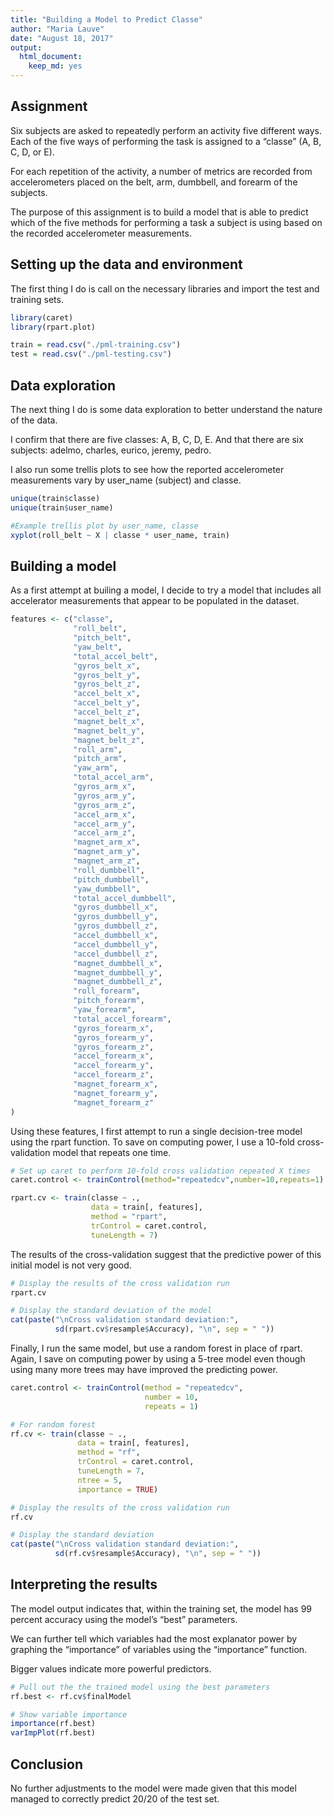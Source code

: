 ---
title: "Building a Model to Predict Classe"
author: "Maria Lauve"
date: "August 18, 2017"
output:
  html_document:
    keep_md: yes
---

## Assignment

Six subjects are asked to repeatedly perform an activity five different ways. Each of the five ways of performing the task is assigned to a "classe" (A, B, C, D, or E).

For each repetition of the activity, a number of metrics are recorded from accelerometers placed on the belt, arm, dumbbell, and forearm of the subjects.

The purpose of this assignment is to build a model that is able to predict which of the five methods for performing a task a subject is using based on the recorded accelerometer measurements.

## Setting up the data and environment

The first thing I do is call on the necessary libraries and import the test and training sets.

```{r setup}
library(caret)
library(rpart.plot)

train = read.csv("./pml-training.csv")
test = read.csv("./pml-testing.csv")
```

## Data exploration

The next thing I do is some data exploration to better understand the nature of the data.

I confirm that there are five classes: A, B, C, D, E.
And that there are six subjects: adelmo, charles, eurico, jeremy, pedro.

I also run some trellis plots to see how the reported accelerometer measurements vary by user_name (subject) and classe.

```{r explore}
unique(train$classe)
unique(train$user_name)

#Example trellis plot by user_name, classe
xyplot(roll_belt ~ X | classe * user_name, train)
```

## Building a model

As a first attempt at builing a model, I decide to try a model that includes all accelerator measurements that appear to be populated in the dataset.

```{r features, include=FALSE}
features <- c("classe",
              "roll_belt",
              "pitch_belt",
              "yaw_belt",
              "total_accel_belt",
              "gyros_belt_x",
              "gyros_belt_y",
              "gyros_belt_z",
              "accel_belt_x",
              "accel_belt_y",
              "accel_belt_z",
              "magnet_belt_x",
              "magnet_belt_y",
              "magnet_belt_z",
              "roll_arm",
              "pitch_arm",
              "yaw_arm",
              "total_accel_arm",
              "gyros_arm_x",
              "gyros_arm_y",
              "gyros_arm_z",
              "accel_arm_x",
              "accel_arm_y",
              "accel_arm_z",
              "magnet_arm_x",
              "magnet_arm_y",
              "magnet_arm_z",
              "roll_dumbbell",
              "pitch_dumbbell",
              "yaw_dumbbell",
              "total_accel_dumbbell",
              "gyros_dumbbell_x",
              "gyros_dumbbell_y",
              "gyros_dumbbell_z",
              "accel_dumbbell_x",
              "accel_dumbbell_y",
              "accel_dumbbell_z",
              "magnet_dumbbell_x",
              "magnet_dumbbell_y",
              "magnet_dumbbell_z",
              "roll_forearm",
              "pitch_forearm",
              "yaw_forearm",
              "total_accel_forearm",
              "gyros_forearm_x",
              "gyros_forearm_y",
              "gyros_forearm_z",
              "accel_forearm_x",
              "accel_forearm_y",
              "accel_forearm_z",
              "magnet_forearm_x",
              "magnet_forearm_y",
              "magnet_forearm_z"
)
```

Using these features, I first attempt to run a single decision-tree model using the rpart function. To save on computing power, I use a 10-fold cross-validation model that repeats one time.

```{r cv with rpart}
# Set up caret to perform 10-fold cross validation repeated X times
caret.control <- trainControl(method="repeatedcv",number=10,repeats=1)

rpart.cv <- train(classe ~ .,
                  data = train[, features],
                  method = "rpart",
                  trControl = caret.control,
                  tuneLength = 7)
```

The results of the cross-validation suggest that the predictive power of this initial model is not very good.

```{r predict rpart}
# Display the results of the cross validation run
rpart.cv

# Display the standard deviation of the model
cat(paste("\nCross validation standard deviation:",  
          sd(rpart.cv$resample$Accuracy), "\n", sep = " "))
```

Finally, I run the same model, but use a random forest in place of rpart.
Again, I save on computing power by using a 5-tree model even though using many more trees may have improved the predicting power.

```{r cv with rf}
caret.control <- trainControl(method = "repeatedcv",
                              number = 10,
                              repeats = 1)

# For random forest
rf.cv <- train(classe ~ .,
               data = train[, features],
               method = "rf",
               trControl = caret.control,
               tuneLength = 7,
               ntree = 5,
               importance = TRUE)

# Display the results of the cross validation run
rf.cv

# Display the standard deviation
cat(paste("\nCross validation standard deviation:",  
          sd(rf.cv$resample$Accuracy), "\n", sep = " "))
```

## Interpreting the results

The model output indicates that, within the training set, the model has 99 percent accuracy using the model's "best" parameters.

We can further tell which variables had the most explanator power by graphing the "importance" of variables using the "importance" function.

Bigger values indicate more powerful predictors.

```{r importance}
# Pull out the the trained model using the best parameters
rf.best <- rf.cv$finalModel

# Show variable importance
importance(rf.best)
varImpPlot(rf.best)
```

## Conclusion

No further adjustments to the model were made given that this model managed to correctly predict 20/20 of the test set.